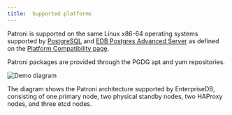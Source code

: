 ```yaml
---
title:  Supported platforms
---
```


Patroni is supported on the same Linux x86-64 operating systems supported by [PostgreSQL](https://www.enterprisedb.com/resources/platform-compatibility#pg) and [EDB Postgres Advanced Server](https://www.enterprisedb.com/resources/platform-compatibility#epas) as defined on the [Platform Compatibility page](https://www.enterprisedb.com/resources/platform-compatibility).

Patroni packages are provided through the PGDG apt and yum repositories.

![Demo diagram](images/etcd-demo.png)

The diagram shows the Patroni architecture supported by EnterpriseDB, consisting of one primary node, two physical standby nodes, two HAProxy nodes, and three etcd nodes. 